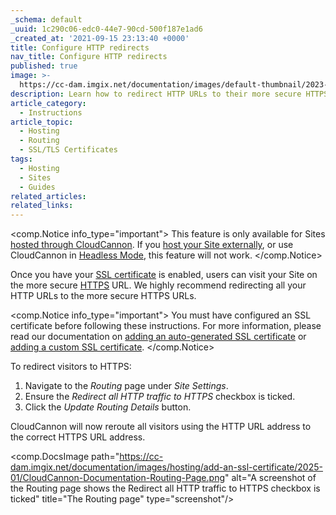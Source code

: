 ```yaml
---
_schema: default
_uuid: 1c290c06-edc0-44e7-90cd-500f187e1ad6
_created_at: '2021-09-15 23:13:40 +0000'
title: Configure HTTP redirects
nav_title: Configure HTTP redirects
published: true
image: >-
  https://cc-dam.imgix.net/documentation/images/default-thumbnail/2023-Q4/CloudCannon-Documentation-Thumbnail.png
description: Learn how to redirect HTTP URLs to their more secure HTTPS counterparts.
article_category:
  - Instructions
article_topic:
  - Hosting
  - Routing
  - SSL/TLS Certificates
tags:
  - Hosting
  - Sites
  - Guides
related_articles:
related_links:
---
```

<comp.Notice info_type="important">
  This feature is only available for Sites [hosted through CloudCannon](/documentation/articles/what-is-web-hosting/#hosting-on-cloud-cannon). If you [host your Site externally](/documentation/articles/what-is-external-hosting/), or use CloudCannon in [Headless Mode](/documentation/articles/what-is-headless-mode/), this feature will not work.
</comp.Notice>

Once you have your [SSL certificate](/documentation/articles/what-is-an-ssl-certificate/) is enabled, users can visit your Site on the more secure [HTTPS](/documentation/articles/what-is-an-ssl-certificate/#http-vs-https) URL. We highly recommend redirecting all your HTTP URLs to the more secure HTTPS URLs.

<comp.Notice info_type="important">
  You must have configured an SSL certificate before following these instructions.  For more information, please read our documentation on [adding an auto-generated SSL certificate](/documentation/articles/add-an-auto-generated-ssl-certificate/) or [adding a custom SSL certificate](/documentation/articles/add-a-custom-ssl-certificate/).
</comp.Notice>

To redirect visitors to HTTPS:

1. Navigate to the *Routing* page under *Site Settings*.
2. Ensure the *Redirect all HTTP traffic to HTTPS* checkbox is ticked.
3. Click the *Update Routing Details* button.

CloudCannon will now reroute all visitors using the HTTP URL address to the correct HTTPS URL address.

<comp.DocsImage path="https://cc-dam.imgix.net/documentation/images/hosting/add-an-ssl-certificate/2025-01/CloudCannon-Documentation-Routing-Page.png" alt="A screenshot of the Routing page shows the Redirect all HTTP traffic to HTTPS checkbox is ticked" title="The Routing page" type="screenshot"/>